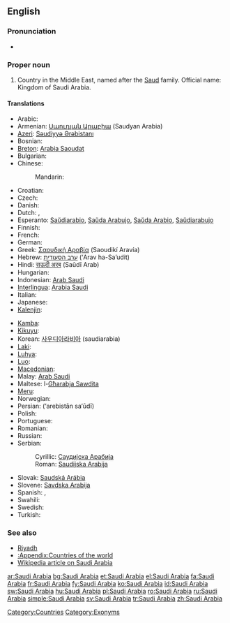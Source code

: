 ==English==
{{wikipedia}}

===Pronunciation===
* {{audio|en-us-Saudi Arabia.ogg|Audio (US)}}

===Proper noun===
{{en-proper noun|sg=[[Saudi]] [[Arabia]]}}

# Country in the Middle East, named after the [[Saud]] family. Official name: Kingdom of Saudi Arabia.

====Translations====
{{trans-top|country in the Middle East}}
* Arabic: {{t|ar|السعودية|f|tr=al-sa`udíyya|sc=Arab}}
* Armenian: [[Սաուդյան Արաբիա]] (Saudyan Arabia)
* [[Azeri]]: [[Səudiyyə Ərəbistanı]]
* Bosnian: {{t-|bs|Saudijska Arabija|f}}
* [[Breton]]: [[Arabia Saoudat]]
* Bulgarian: {{t+|bg|Саудитка Арабия|f|sc=Cyrl}}
* Chinese:
*: Mandarin: {{t|zh|沙特阿拉伯|tr=Shātè-Ālābó|sc=Hani}}
* Croatian: {{t-|hr|Saudijska Arabija|f}}
* Czech: {{t-|cs|Saúdská Arábie|f}}
* Danish: {{t-|da|Saudi-Arabien}}
* Dutch: {{t+|nl|Saudi-Arabië}}, {{t+|nl|Saoedi-Arabië}}
* Esperanto: [[Saŭdiarabio]], [[Saŭda Arabujo]], [[Saŭda Arabio]], [[Saŭdiarabujo]]
* Finnish: {{t+|fi|Saudi-Arabia}}
* French: {{t+|fr|Arabie Saoudite|f}}
* German: {{t+|de|Saudi-Arabien|n}}
* Greek: [[Σαουδική Αραβία]] (Saoudikí Aravía) {{f}}
* Hebrew: [[ערב הסעודית]] (‘Arav ha-Sa’udit)
* Hindi: [[सऊदी अरब]] (Saūdī Arab)
* Hungarian: {{t+|hu|Szaúd-Arábia}}
* Indonesian: [[Arab Saudi]]
* [[Interlingua]]: [[Arabia Saudi]]
* Italian: {{t+|it|Arabia Saudita|f}}
* Japanese: {{t|ja|サウジアラビア|tr=Sauji-Arabia|sc=Jpan}}
* [[Kalenjin]]: {{tø|kln|Saudi Arabia}}
{{trans-mid}}
* [[Kamba]]: {{tø|kam|Saudi Arabia}}
* [[Kikuyu]]: {{tø|ki|Saudi Arabia}}
* Korean: [[사우디아라비아]] (saudiarabia)
* [[Laki]]: {{tø|lki|Saudi Arabia}}
* [[Luhya]]: {{tø|luy|Saudi Arabia}}
* [[Luo]]: {{tø|luo|Saudi Arabia}}
* [[Macedonian]]: {{t|mk|Саудиска Арабија|f|tr=Saúdiska Arábija|sc=Cyrl|xs=Macedonian}}
* Malay: [[Arab Saudi]]
* Maltese: l-[[Għarabja Sawdita]]
* [[Meru]]: {{tø|mer|Saudi Arabia}}
* Norwegian: {{t+|no|Saudi-Arabia}}
* Persian: {{fa-Arab|[[عربستان سعودی]]}} (‘arebistān sa‘ūdī)
* Polish: {{t+|pl|Arabia Saudyjska}}
* Portuguese: {{t+|pt|Arábia Saudita|f}}
* Romanian: {{t+|ro|Arabia Saudită|f}}
* Russian: {{t-|ru|Саудовская Аравия|f|tr=Saudóvskaja Arávija|sc=Cyrl}}
* Serbian:
*: Cyrillic: [[Саудијска Арабија]] {{f}}
*: Roman: [[Saudijska Arabija#Serbian|Saudijska Arabija]] {{f}}
* Slovak: [[Saudská Arábia]] {{f}}
* Slovene: [[Savdska Arabija]] {{f}}
* Spanish: {{t+|es|Arabia Saudí|f}}, {{t+|es|Arabia Saudita|f}}
* Swahili: {{t|sw|saudi arabia|xs=Swahili}}
* Swedish: {{t+|sv|Saudiarabien}}
* Turkish: {{t+|tr|Suudi Arabistan}}
{{trans-bottom}}

===See also===
* [[Riyadh]]
* [[:Appendix:Countries of the world]]
* [[w:Saudi Arabia|Wikipedia article on Saudi Arabia]]

[[Category:Countries]]
[[Category:Exonyms]]

[[ar:Saudi Arabia]]
[[bg:Saudi Arabia]]
[[et:Saudi Arabia]]
[[el:Saudi Arabia]]
[[fa:Saudi Arabia]]
[[fr:Saudi Arabia]]
[[fy:Saudi Arabia]]
[[ko:Saudi Arabia]]
[[id:Saudi Arabia]]
[[sw:Saudi Arabia]]
[[hu:Saudi Arabia]]
[[pl:Saudi Arabia]]
[[ro:Saudi Arabia]]
[[ru:Saudi Arabia]]
[[simple:Saudi Arabia]]
[[sv:Saudi Arabia]]
[[tr:Saudi Arabia]]
[[zh:Saudi Arabia]]